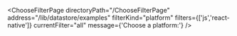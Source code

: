 


<ChooseFilterPage
    directoryPath="/ChooseFilterPage"
    address="/lib/datastore/examples"
    filterKind="platform"
    filters={['js','react-native']}
    currentFilter="all"
    message={'Choose a platform:'}
/>
